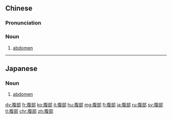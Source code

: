 ==Chinese==
{{zh-forms}}

===Pronunciation===
{{zh-pron
|m=fùbù
|c=fuk1 bou6
|cat=n
}}

===Noun===
{{zh-noun}}

# {{lb|zh|anatomy}} [[abdomen]]

----

==Japanese==
{{ja-kanjitab|ふく|ぶ|yomi=on}}

===Noun===
{{ja-noun|ふくぶ}}

# [[abdomen]]
#: {{ja-usex|腹部の手術を受ける|ふくぶ の しゅじゅつ を うける|have surgery on one's abdomen}}

[[dv:腹部]]
[[fr:腹部]]
[[ko:腹部]]
[[it:腹部]]
[[hu:腹部]]
[[mg:腹部]]
[[fj:腹部]]
[[ja:腹部]]
[[ru:腹部]]
[[sv:腹部]]
[[tl:腹部]]
[[chr:腹部]]
[[zh:腹部]]